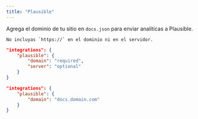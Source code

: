 ```yaml
---
title: "Plausible"
---
```


Agrega el dominio de tu sitio en `docs.json` para enviar analíticas a Plausible.

<Info>

    No incluyas `https://` en el dominio ni en el servidor.

</Info>

<CodeGroup>

```json Opciones de analítica en docs.json
"integrations": {
    "plausible": {
        "domain": "required",
        "server": "optional"
    }
}
```

```json Ejemplo
"integrations": {
    "plausible": {
        "domain": "docs.domain.com"
    }
}
```

</CodeGroup>
